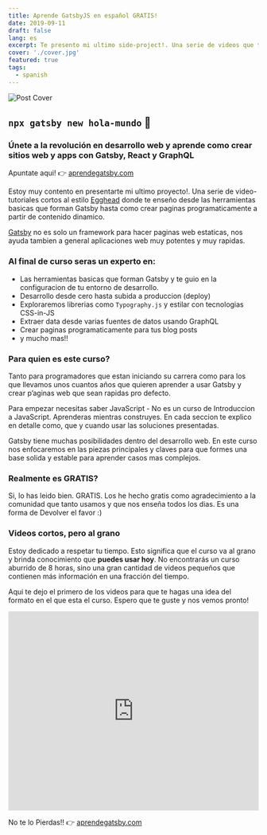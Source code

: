 ```yaml
---
title: Aprende GatsbyJS en español GRATIS!
date: 2019-09-11
draft: false
lang: es
excerpt: Te presento mi ultimo side-project!. Una serie de videos que te enseñaran como crear un sitio web con GatsbyJS desde cero!
cover: './cover.jpg'
featured: true
tags:
  - spanish
---
```


![Post Cover](./cover.jpg)

## `npx gatsby new hola-mundo` 👋

### Únete a la revolución en desarrollo web y aprende como crear sitios web y apps con Gatsby, React y GraphQL

<p style={{ padding: 16, borderRadius: 4, marginTop: 12, marginBottom: 12, backgroundColor: "rgba(255,229,100,0.2)", fontSize: 24, lineHeight: 1.2, fontWeight: 'bold'}}>Apuntate aqui! <span role="img" aria-label="hand emoji pointing to the right">👉</span> <a href="https://hhg.link/curso-gatsby" target="_blank">aprendegatsby.com</a></p>

Estoy muy contento en presentarte mi ultimo proyecto!. Una serie de video-tutoriales cortos al estilo [Egghead](https://egghead.io) donde te enseño desde las herramientas basicas que forman Gatsby hasta como crear paginas programaticamente a partir de contenido dinamico.

[Gatsby](https://gatsbyjs.org) no es solo un framework para hacer paginas web estaticas, nos ayuda tambien a general aplicaciones web muy potentes y muy rapidas.

### Al final de curso seras un experto en:

- Las herramientas basicas que forman Gatsby y te guio en la configuracion de tu entorno de desarrollo.
- Desarrollo desde cero hasta subida a produccion (deploy)
- Exploraremos librerias como `Typography.js` y estilar con tecnologias CSS-in-JS
- Extraer data desde varias fuentes de datos usando GraphQL
- Crear paginas programaticamente para tus blog posts
- y mucho mas!!

### Para quien es este curso?

Tanto para programadores que estan iniciando su carrera como para los que llevamos unos cuantos años que quieren aprender a usar Gatsby y crear p’aginas web que sean rapidas pro defecto.

Para empezar necesitas saber JavaScript - No es un curso de Introduccion a JavaScript. Aprenderas mientras construyes. En cada seccion te explico en detalle como, que y cuando usar las soluciones presentadas.

Gatsby tiene muchas posibilidades dentro del desarrollo web. En este curso nos enfocaremos en las piezas principales y claves para que formes una base solida y estable para aprender casos mas complejos.

### Realmente es GRATIS?

Si, lo has leido bien. GRATIS. Los he hecho gratis como agradecimiento a la comunidad que tanto usamos y que nos enseña todos los dias. Es una forma de Devolver el favor :)

### Videos cortos, pero al grano

Estoy dedicado a respetar tu tiempo. Esto significa que el curso va al grano y brinda conocimiento que **puedes usar hoy**. No encontrarás un curso aburrido de 8 horas, sino una gran cantidad de videos pequeños que contienen más información en una fracción del tiempo.

Aqui te dejo el primero de los videos para que te hagas una idea del formato en el que esta el curso. Espero que te guste y nos vemos pronto!

<iframe
  width="100%"
  height="400"
  src="https://www.youtube.com/embed/eaTcBsSuS3k"
  frameBorder={0}
  allow="accelerometer; autoplay; encrypted-media; gyroscope; picture-in-picture"
  allowFullScreen
></iframe>

<p style={{ padding: 16, borderRadius: 4, marginTop: 12, marginBottom: 12, backgroundColor: "rgba(255,229,100,0.2)", fontSize: 24, lineHeight: 1.2, fontWeight: 'bold'}}>No te lo Pierdas!! <span role="img" aria-label="hand emoji pointing to the right">👉</span> <a href="https://hhg.link/curso-gatsby" target="_blank">aprendegatsby.com</a></p>
